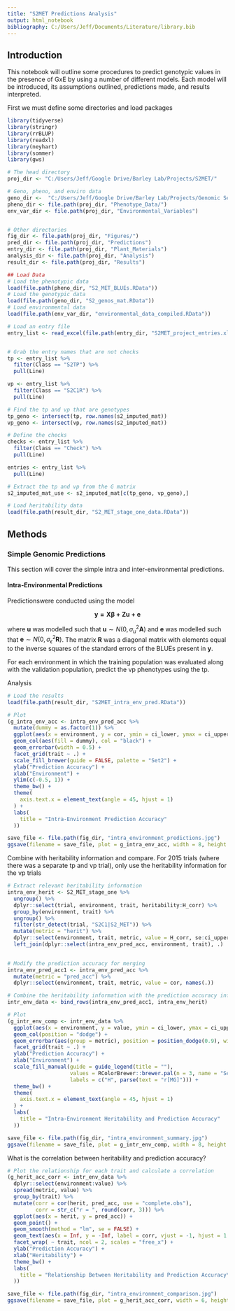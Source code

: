 ```yaml
---
title: "S2MET Predictions Analysis"
output: html_notebook
bibliography: C:/Users/Jeff/Documents/Literature/library.bib
---
```


## Introduction

This notebook will outline some procedures to predict genotypic values in the presence of GxE by using a number of different models. Each model will be introduced, its assumptions outlined, predictions made, and results interpreted.

First we must define some directories and load packages

```r

library(tidyverse)
library(stringr)
library(rrBLUP)
library(readxl)
library(neyhart)
library(sommer)
library(gws)

# The head directory
proj_dir <- "C:/Users/Jeff/Google Drive/Barley Lab/Projects/S2MET/"

# Geno, pheno, and enviro data
geno_dir <-  "C:/Users/Jeff/Google Drive/Barley Lab/Projects/Genomic Selection/Genotypic Data/GBS Genotype Data/"
pheno_dir <- file.path(proj_dir, "Phenotype_Data/")
env_var_dir <- file.path(proj_dir, "Environmental_Variables")


# Other directories
fig_dir <- file.path(proj_dir, "Figures/")
pred_dir <- file.path(proj_dir, "Predictions")
entry_dir <- file.path(proj_dir, "Plant_Materials")
analysis_dir <- file.path(proj_dir, "Analysis")
result_dir <- file.path(proj_dir, "Results")

## Load Data
# Load the phenotypic data
load(file.path(pheno_dir, "S2_MET_BLUEs.RData"))
# Load the genotypic data
load(file.path(geno_dir, "S2_genos_mat.RData"))
# Load environmental data
load(file.path(env_var_dir, "environmental_data_compiled.RData"))

# Load an entry file
entry_list <- read_excel(file.path(entry_dir, "S2MET_project_entries.xlsx"))


# Grab the entry names that are not checks
tp <- entry_list %>% 
  filter(Class == "S2TP") %>% 
  pull(Line)

vp <- entry_list %>% 
  filter(Class == "S2C1R") %>% 
  pull(Line)

# Find the tp and vp that are genotypes
tp_geno <- intersect(tp, row.names(s2_imputed_mat))
vp_geno <- intersect(vp, row.names(s2_imputed_mat))

# Define the checks
checks <- entry_list %>% 
  filter(Class == "Check") %>% 
  pull(Line)

entries <- entry_list %>% 
  pull(Line)

# Extract the tp and vp from the G matrix
s2_imputed_mat_use <- s2_imputed_mat[c(tp_geno, vp_geno),]

# Load heritability data
load(file.path(result_dir, "S2_MET_stage_one_data.RData"))

```


## Methods

### Simple Genomic Predictions

This section will cover the simple intra and inter-environmental predictions. 


#### Intra-Environmental Predictions 

Predictionswere conducted using the model

$$
\mathbf{y = X \beta + Z u + e}
$$

where $\mathbf{u}$ was modelled such that $\mathbf{u} \sim N(0, \sigma^2_u \mathbf{A})$ and $\mathbf{e}$ was modelled such that $\mathbf{e} \sim N(0, \sigma^2_\epsilon \mathbf{R})$. The matrix $\mathbf{R}$ was a diagonal matrix with elements equal to the inverse squares of the standard errors of the BLUEs present in $\mathbf{y}$.

For each environment in which the training population was evaluated along with the validation population, predict the vp phenotypes using the tp.

Analysis

```r

# Load the results
load(file.path(result_dir, "S2MET_intra_env_pred.RData"))

# Plot
(g_intra_env_acc <- intra_env_pred_acc %>%
  mutate(dummy = as.factor(1)) %>%
  ggplot(aes(x = environment, y = cor, ymin = ci_lower, ymax = ci_upper)) +
  geom_col(aes(fill = dummy), col = "black") +
  geom_errorbar(width = 0.5) +
  facet_grid(trait ~ .) +
  scale_fill_brewer(guide = FALSE, palette = "Set2") +
  ylab("Prediction Accuracy") +
  xlab("Environment") +
  ylim(c(-0.5, 1)) +
  theme_bw() +
  theme(
    axis.text.x = element_text(angle = 45, hjust = 1)
  ) +
  labs(
    title = "Intra-Environment Prediction Accuracy"
  ))

save_file <- file.path(fig_dir, "intra_environment_predictions.jpg")
ggsave(filename = save_file, plot = g_intra_env_acc, width = 8, height = 6)


```

Combine with heritability information and compare. For 2015 trials (where there was a separate tp and vp trial), only use the heritability information for the vp trials

```r

# Extract relevant heritability information
intra_env_herit <- S2_MET_stage_one %>% 
  ungroup() %>%
  dplyr::select(trial, environment, trait, heritability:H_corr) %>% 
  group_by(environment, trait) %>% 
  ungroup() %>%
  filter(str_detect(trial, "S2C1|S2_MET")) %>% 
  mutate(metric = "herit") %>% 
  dplyr::select(environment, trait, metric, value = H_corr, se:ci_upper) %>%
  left_join(dplyr::select(intra_env_pred_acc, environment, trait), .)
  

# Modify the prediction accuracy for merging
intra_env_pred_acc1 <- intra_env_pred_acc %>% 
  mutate(metric = "pred_acc") %>% 
  dplyr::select(environment, trait, metric, value = cor, names(.))

# Combine the heritability information with the prediction accuracy information
intr_env_data <- bind_rows(intra_env_pred_acc1, intra_env_herit)

# Plot
(g_intr_env_comp <- intr_env_data %>%
  ggplot(aes(x = environment, y = value, ymin = ci_lower, ymax = ci_upper, fill = metric)) +
  geom_col(position = "dodge") +
  geom_errorbar(aes(group = metric), position = position_dodge(0.9), width = 0.5) +
  facet_grid(trait ~ .) +
  ylab("Prediction Accuracy") +
  xlab("Environment") +
  scale_fill_manual(guide = guide_legend(title = ""), 
                    values = RColorBrewer::brewer.pal(n = 3, name = "Set2"),
                    labels = c("H", parse(text = "r[MG]"))) +
  theme_bw() +
  theme(
    axis.text.x = element_text(angle = 45, hjust = 1)
  ) +
  labs(
    title = "Intra-Environment Heritability and Prediction Accuracy"
  ))

save_file <- file.path(fig_dir, "intra_environment_summary.jpg")
ggsave(filename = save_file, plot = g_intr_env_comp, width = 8, height = 6)


```


What is the correlation between heritability and prediction accuracy?

```r

# Plot the relationship for each trait and calculate a correlation
(g_herit_acc_corr <- intr_env_data %>% 
  dplyr::select(environment:value) %>% 
  spread(metric, value) %>% 
  group_by(trait) %>% 
  mutate(corr = cor(herit, pred_acc, use = "complete.obs"),
         corr = str_c("r = ", round(corr, 3))) %>%
  ggplot(aes(x = herit, y = pred_acc)) +
  geom_point() +
  geom_smooth(method = "lm", se = FALSE) +
  geom_text(aes(x = Inf, y = -Inf, label = corr, vjust = -1, hjust = 1.5)) +
  facet_wrap( ~ trait, ncol = 2, scales = "free_x") +
  ylab("Prediction Accuracy") +
  xlab("Heritability") +
  theme_bw() +
  labs(
    title = "Relationship Between Heritability and Prediction Accuracy\nin Each Environment"
  ))

save_file <- file.path(fig_dir, "intra_environment_comparison.jpg")
ggsave(filename = save_file, plot = g_herit_acc_corr, width = 6, height = 6)


```

